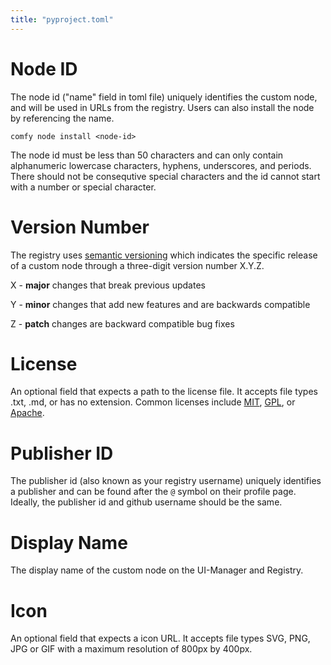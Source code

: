 ```yaml
---
title: "pyproject.toml"
---
```



# Node ID

The node id ("name" field in toml file) uniquely identifies the custom node, and will be used in URLs from the registry. Users can also install the node by referencing the name.

`comfy node install <node-id>`

The node id must be less than 50 characters and can only contain alphanumeric lowercase characters, hyphens, underscores, and periods. There should not be consequtive special characters and the id cannot start with a number or special character.

# Version Number

The registry uses [semantic versioning](https://semver.org/) which indicates the specific release of a custom node through a three-digit version number X.Y.Z.  

X - **major** changes that break previous updates

Y - **minor** changes that add new features and are backwards compatible

Z - **patch** changes are backward compatible bug fixes 

# License

An optional field that expects a path to the license file. It accepts file types .txt, .md, or has no extension. Common licenses include [MIT](https://opensource.org/license/mit), [GPL](https://www.gnu.org/licenses/gpl-3.0.en.html), or [Apache](https://www.apache.org/licenses/LICENSE-2.0).

# Publisher ID

The publisher id (also known as your registry username) uniquely identifies a publisher and can be found after the `@` symbol on their profile page. Ideally, the publisher id and github username should be the same. 

# Display Name

The display name of the custom node on the UI-Manager and Registry.

# Icon

An optional field that expects a icon URL. It accepts file types SVG, PNG, JPG or GIF with a maximum resolution of 800px by 400px.